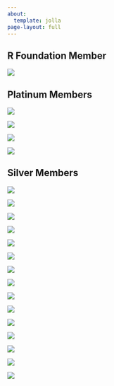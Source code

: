 ```yaml
---
about:
  template: jolla
page-layout: full
---
```

## R Foundation Member

<img src="/images/members/rfoundation-300x184.webp" />

## Platinum Members

<div class="platinum">

  <img class="platinum-img" src="/images/members/Biogen.svg" />


  <img class="platinum-img" src="/images/members/genentech-300x184.webp" />


  <img  class="platinum-img" src="/images/members/msft-300x184.webp" />


  <img  class="platinum-img"src="/images/members/posit-logo-fullcolor-TM-1-300x78.webp" />

</div>

## Silver Members

<div class="silver">

  <img class="silver-img" src="/images/members/american-statistical-association.svg" />

  <img class="silver-img" src="/images/members/Ascent_Horizontal.svg" />

  <img class="silver-img" src="/images/members/esri-300x184.webp" />

  <img class="silver-img"src="/images/members/google-300x184.webp" />

  <img class="silver-img" src="/images/members/GSK_logo_2022.svg-300x96.webp" />

  <img class="silver-img" src="/images/members/jnj-300x38.webp" />

  <img class="silver-img" src="/images/members/lander-analytics.svg" />

  <img class="silver-img"src="/images/members/merck.svg" />

  <img class="silver-img"src="/images/members/novartis.svg" />

  <img class="silver-img" src="/images/members/novo-nordisk.svg" />

  <img class="silver-img" src="/images/members/oracle-300x184.webp" />

  <img class="silver-img" src="/images/members/Pfizer_Logo_Color_RGB.svg" />

  <img class="silver-img"src="/images/members/procogia-horizontal-light-bg-300x71.webp" />

  <img class="silver-img" src="/images/members/sanofi.svg" />


  <img class="silver-img" src="https://www.r-consortium.org/wp-content/uploads/sites/13/2021/12/Swiss_Re.svg" />

</div>
